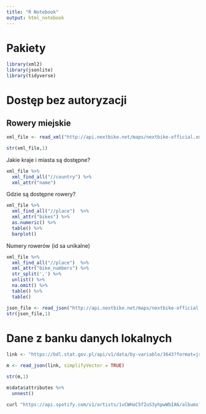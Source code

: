 ```yaml
---
title: "R Notebook"
output: html_notebook
---
```


# Pakiety

```r
library(xml2)
library(jsonlite)
library(tidyverse)
```

# Dostęp bez autoryzacji

## Rowery miejskie 

```r
xml_file <- read_xml("http://api.nextbike.net/maps/nextbike-official.xml")

str(xml_file,1)
```

Jakie kraje i miasta są dostępne?

```r
xml_file %>%
  xml_find_all("//country") %>%
  xml_attr("name")
```

Gdzie są dostępne rowery?

```r
xml_file %>%
  xml_find_all("//place")  %>%
  xml_attr("bikes") %>%
  as.numeric() %>%
  table() %>%
  barplot()
```

Numery rowerów (id sa unikalne)

```r
xml_file %>%
  xml_find_all("//place")  %>%
  xml_attr("bike_numbers") %>%
  str_split(',') %>%
  unlist() %>%
  na.omit() %>%
  table() %>%
  table()
```

```r
json_file <- read_json("http://api.nextbike.net/maps/nextbike-official.json")
str(json_file,1)
```

# Dane z banku danych lokalnych


```r
link <- "https://bdl.stat.gov.pl/api/v1/data/by-variable/3643?format=jsonapi&year=2000,2010"
```

```r
m <- read_json(link, simplifyVector = TRUE) 

str(m,1)
```

```r
m$data$attributes %>%
  unnest()
```
```bash
curl "https://api.spotify.com/v1/artists/1vCWHaC5f2uS3yhpwWbIA6/albums?album_type=SINGLE&offset=20&limit=10"
```

